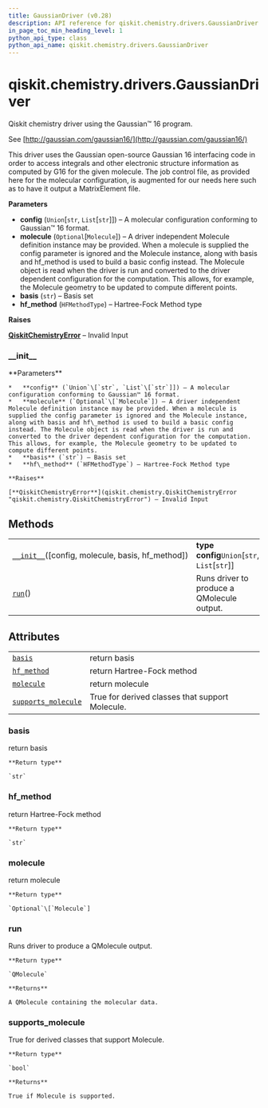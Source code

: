 ```yaml
---
title: GaussianDriver (v0.28)
description: API reference for qiskit.chemistry.drivers.GaussianDriver in qiskit v0.28
in_page_toc_min_heading_level: 1
python_api_type: class
python_api_name: qiskit.chemistry.drivers.GaussianDriver
---
```


<span id="qiskit-chemistry-drivers-gaussiandriver" />

# qiskit.chemistry.drivers.GaussianDriver

<Class id="qiskit.chemistry.drivers.GaussianDriver" isDedicatedPage={true} github="https://github.com/qiskit-community/qiskit-aqua/tree/stable/0.9/qiskit/chemistry/drivers/gaussiand/gaussiandriver.py" signature="GaussianDriver(config='# rhf/sto-3g scf(conventional)\\n\\nh2 molecule\\n\\n0 1\\nH 0.0 0.0 0.0\\nH 0.0 0.0 0.735\\n\\n', molecule=None, basis='sto-3g', hf_method=<HFMethodType.RHF: 'rhf'>)" modifiers="class">
  Qiskit chemistry driver using the Gaussian™ 16 program.

  See [http://gaussian.com/gaussian16/](http://gaussian.com/gaussian16/)

  This driver uses the Gaussian open-source Gaussian 16 interfacing code in order to access integrals and other electronic structure information as computed by G16 for the given molecule. The job control file, as provided here for the molecular configuration, is augmented for our needs here such as to have it output a MatrixElement file.

  **Parameters**

  *   **config** (`Union`\[`str`, `List`\[`str`]]) – A molecular configuration conforming to Gaussian™ 16 format.
  *   **molecule** (`Optional`\[`Molecule`]) – A driver independent Molecule definition instance may be provided. When a molecule is supplied the config parameter is ignored and the Molecule instance, along with basis and hf\_method is used to build a basic config instead. The Molecule object is read when the driver is run and converted to the driver dependent configuration for the computation. This allows, for example, the Molecule geometry to be updated to compute different points.
  *   **basis** (`str`) – Basis set
  *   **hf\_method** (`HFMethodType`) – Hartree-Fock Method type

  **Raises**

  [**QiskitChemistryError**](qiskit.chemistry.QiskitChemistryError "qiskit.chemistry.QiskitChemistryError") – Invalid Input

  ### \_\_init\_\_

  <Function id="qiskit.chemistry.drivers.GaussianDriver.__init__" signature="__init__(config='# rhf/sto-3g scf(conventional)\\n\\nh2 molecule\\n\\n0 1\\nH 0.0 0.0 0.0\\nH 0.0 0.0 0.735\\n\\n', molecule=None, basis='sto-3g', hf_method=<HFMethodType.RHF: 'rhf'>)">
    **Parameters**

    *   **config** (`Union`\[`str`, `List`\[`str`]]) – A molecular configuration conforming to Gaussian™ 16 format.
    *   **molecule** (`Optional`\[`Molecule`]) – A driver independent Molecule definition instance may be provided. When a molecule is supplied the config parameter is ignored and the Molecule instance, along with basis and hf\_method is used to build a basic config instead. The Molecule object is read when the driver is run and converted to the driver dependent configuration for the computation. This allows, for example, the Molecule geometry to be updated to compute different points.
    *   **basis** (`str`) – Basis set
    *   **hf\_method** (`HFMethodType`) – Hartree-Fock Method type

    **Raises**

    [**QiskitChemistryError**](qiskit.chemistry.QiskitChemistryError "qiskit.chemistry.QiskitChemistryError") – Invalid Input
  </Function>

  ## Methods

  |                                                                                                                                                            |                                                |
  | ---------------------------------------------------------------------------------------------------------------------------------------------------------- | ---------------------------------------------- |
  | [`__init__`](#qiskit.chemistry.drivers.GaussianDriver.__init__ "qiskit.chemistry.drivers.GaussianDriver.__init__")(\[config, molecule, basis, hf\_method]) | **type config**`Union`\[`str`, `List`\[`str`]] |
  | [`run`](#qiskit.chemistry.drivers.GaussianDriver.run "qiskit.chemistry.drivers.GaussianDriver.run")()                                                      | Runs driver to produce a QMolecule output.     |

  ## Attributes

  |                                                                                                                                               |                                                 |
  | --------------------------------------------------------------------------------------------------------------------------------------------- | ----------------------------------------------- |
  | [`basis`](#qiskit.chemistry.drivers.GaussianDriver.basis "qiskit.chemistry.drivers.GaussianDriver.basis")                                     | return basis                                    |
  | [`hf_method`](#qiskit.chemistry.drivers.GaussianDriver.hf_method "qiskit.chemistry.drivers.GaussianDriver.hf_method")                         | return Hartree-Fock method                      |
  | [`molecule`](#qiskit.chemistry.drivers.GaussianDriver.molecule "qiskit.chemistry.drivers.GaussianDriver.molecule")                            | return molecule                                 |
  | [`supports_molecule`](#qiskit.chemistry.drivers.GaussianDriver.supports_molecule "qiskit.chemistry.drivers.GaussianDriver.supports_molecule") | True for derived classes that support Molecule. |

  ### basis

  <Attribute id="qiskit.chemistry.drivers.GaussianDriver.basis">
    return basis

    **Return type**

    `str`
  </Attribute>

  ### hf\_method

  <Attribute id="qiskit.chemistry.drivers.GaussianDriver.hf_method">
    return Hartree-Fock method

    **Return type**

    `str`
  </Attribute>

  ### molecule

  <Attribute id="qiskit.chemistry.drivers.GaussianDriver.molecule">
    return molecule

    **Return type**

    `Optional`\[`Molecule`]
  </Attribute>

  ### run

  <Function id="qiskit.chemistry.drivers.GaussianDriver.run" signature="run()">
    Runs driver to produce a QMolecule output.

    **Return type**

    `QMolecule`

    **Returns**

    A QMolecule containing the molecular data.
  </Function>

  ### supports\_molecule

  <Attribute id="qiskit.chemistry.drivers.GaussianDriver.supports_molecule">
    True for derived classes that support Molecule.

    **Return type**

    `bool`

    **Returns**

    True if Molecule is supported.
  </Attribute>
</Class>

